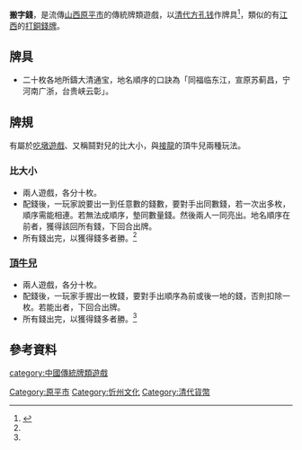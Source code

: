 '''搬字錢'''，是流傳[[山西|山西]][[原平市|原平市]]的傳統牌類遊戲，以[[清代|清代]][[方孔钱|方孔钱]]作牌具<ref name="故鄉生活追憶">{{cite book |author=續光清|chapter=〈家鄉之樂〉|title=《故鄉生活追憶》 |date=1988|publisher=山西文獻社|location=台灣|language=zh-tw|isbn=9788880196037}}</ref>，類似的有[[江西|江西]]的[[打銅錢牌|打銅錢牌]]。

==牌具==

*二十枚各地所鑄大清通宝，地名順序的口訣為「同福临东江，宣原苏蓟昌，宁河南广浙，台贵峡云彰」。

==牌規==
有屬於[[吃墩遊戲|吃墩遊戲]]、又稱鬪對兒的比大小，與[[接龍|接龍]]的頂牛兒兩種玩法。

===比大小===
*兩人遊戲，各分十枚。
*配錢後，一玩家說要出一到任意數的錢數，要對手出同數錢，若一次出多枚，順序需能相連。若無法成順序，墊同數量錢。然後兩人一同亮出。地名順序在前者，獲得該回所有錢，下回合出牌。
*所有錢出完，以獲得錢多者勝。<ref name="故鄉生活追憶"></ref>

===[[頂牛兒|頂牛兒]]===
*兩人遊戲，各分十枚。
*配錢後，一玩家手握出一枚錢，要對手出順序為前或後一地的錢，否則扣除一枚。若能出者，下回合出牌。
*所有錢出完，以獲得錢多者勝。<ref name="故鄉生活追憶"></ref>

==參考資料==
{{reflist}}

[[category:中國傳統牌類遊戲|category:中國傳統牌類遊戲]]
[[Category:原平市|Category:原平市]]
[[Category:忻州文化|Category:忻州文化]]
[[Category:清代貨幣|Category:清代貨幣]]